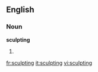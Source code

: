 ==English==

===Noun===
'''sculpting'''

# {{present participle of|[[sculpt]]}}

[[fr:sculpting]]
[[it:sculpting]]
[[vi:sculpting]]